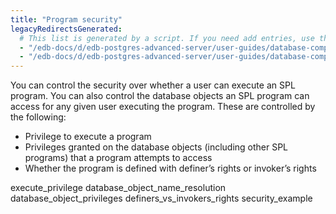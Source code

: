 ```yaml
---
title: "Program security"
legacyRedirectsGenerated:
  # This list is generated by a script. If you need add entries, use the `legacyRedirects` key.
  - "/edb-docs/d/edb-postgres-advanced-server/user-guides/database-compatibility-for-oracle-developers-guide/9.6/Database_Compatibility_for_Oracle_Developers_Guide_v9.6.1.056.html"
  - "/edb-docs/d/edb-postgres-advanced-server/user-guides/database-compatibility-for-oracle-developers-guide/9.5/Database_Compatibility_for_Oracle_Developers_Guide.1.150.html"
---
```


<div id="program_security" class="registered_link"></div>

You can control the security over whether a user can execute an SPL program. You can also control the database objects an SPL program can access for any given user executing the program. These are controlled by the following:

-   Privilege to execute a program
-   Privileges granted on the database objects (including other SPL programs) that a program attempts to access
-   Whether the program is defined with definer’s rights or invoker’s rights

<div class="toctree" maxdepth="3">

execute_privilege database_object_name_resolution database_object_privileges definers_vs_invokers_rights security_example

</div>
